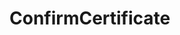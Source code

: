 
<Meta title="Certificate/ConfirmCertificate" component={ConfirmCertificate} />

# ConfirmCertificate

<Story name="ConfirmCertificate">
    <ConfirmCertificate
        certificate={{
            student: { firstname: 'Max', lastname: 'Mustermann' },
            startDate: '1970-10-10T12:00',
            endDate: '1970-12-12T13:00',
            hoursPerWeek: 100,
            hoursTotal: 300,
        }}
    />
</Story>
